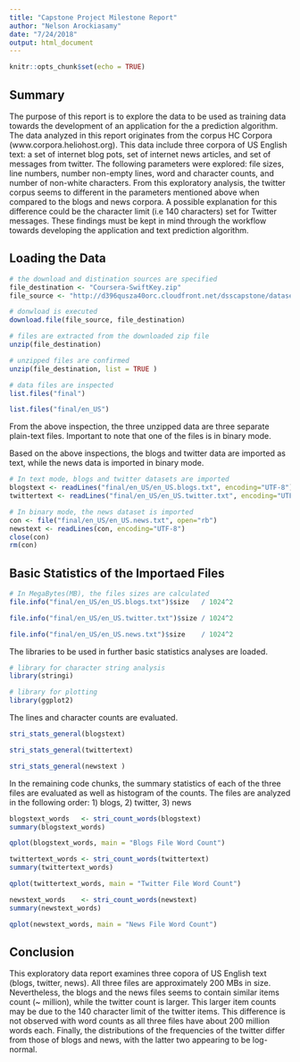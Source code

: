 ```yaml
---
title: "Capstone Project Milestone Report"
author: "Nelson Arockiasamy"
date: "7/24/2018"
output: html_document
---
```


```r
knitr::opts_chunk$set(echo = TRUE)
```

## Summary

The purpose of this report is to explore the data to be used as training data towards the development of an application for the a prediction algorithm. The data analyzed in this report originates from the corpus HC Corpora (www.corpora.heliohost.org). This data include three corpora of US English text: a set of internet blog pots, set of internet news articles, and set of messages from twitter. The following parameters were explored: file sizes, line numbers, number non-empty lines, word and character counts, and number of non-white characters. From this exploratory analysis, the twitter corpus seems to different in the parameters mentioned above when compared to the blogs and news corpora. A possible explanation for this difference could be the character limit (i.e 140 characters) set for Twitter messages. These findings must be kept in mind through the workflow towards developing the application and text prediction algorithm. 

## Loading the Data
```r
# the download and distination sources are specified
file_destination <- "Coursera-SwiftKey.zip"
file_source <- "http://d396qusza40orc.cloudfront.net/dsscapstone/dataset/Coursera-SwiftKey.zip"

# donwload is executed
download.file(file_source, file_destination)

# files are extracted from the downloaded zip file 
unzip(file_destination)
```

```r
# unzipped files are confirmed
unzip(file_destination, list = TRUE )
```

```r
# data files are inspected 
list.files("final")

list.files("final/en_US")
```

From the above inspection, the three unzipped data are three separate plain-text files. Important to note that one of the files is in binary mode.

Based on the above inspections, the blogs and twitter data are imported as text, while the news data is imported in binary mode.
```r
# In text mode, blogs and twitter datasets are imported 
blogstext <- readLines("final/en_US/en_US.blogs.txt", encoding="UTF-8")
twittertext <- readLines("final/en_US/en_US.twitter.txt", encoding="UTF-8")
```

```r
# In binary mode, the news dataset is imported
con <- file("final/en_US/en_US.news.txt", open="rb")
newstext <- readLines(con, encoding="UTF-8")
close(con)
rm(con)
```

## Basic Statistics of the Importaed Files 
```r
# In MegaBytes(MB), the files sizes are calculated
file.info("final/en_US/en_US.blogs.txt")$size   / 1024^2

file.info("final/en_US/en_US.twitter.txt")$size / 1024^2

file.info("final/en_US/en_US.news.txt")$size    / 1024^2
```

The libraries to be used in further basic statistics analyses are loaded. 
```r
# library for character string analysis
library(stringi)

# library for plotting
library(ggplot2)
```

The lines and character counts are evaluated.
```r
stri_stats_general(blogstext)

stri_stats_general(twittertext)

stri_stats_general(newstext )
```

In the remaining code chunks, the summary statistics of each of the three files are evaluated as well as histogram of the counts. The files are analyzed in the following order: 1) blogs, 2) twitter, 3) news
```r
blogstext_words   <- stri_count_words(blogstext)
summary(blogstext_words)
```

```r
qplot(blogstext_words, main = "Blogs File Word Count")
```

```r
twittertext_words <- stri_count_words(twittertext)
summary(twittertext_words)
```

```r
qplot(twittertext_words, main = "Twitter File Word Count")
```

```r
newstext_words    <- stri_count_words(newstext)
summary(newstext_words)
```

```r
qplot(newstext_words, main = "News File Word Count")
```

## Conclusion
This exploratory data report examines three copora of US English text (blogs, twitter, news). All three files are approximately 200 MBs in size. Nevertheless, the blogs and the news files seems to contain similar items count (~  million), while the twitter count is larger. This larger item counts may be due to the 140 character limit of the twitter items. This difference is not observed with word counts as all three files have about 200 million words each. Finally, the distributions of the frequencies of the twitter differ from those of blogs and news, with the latter two appearing to be log-normal. 
